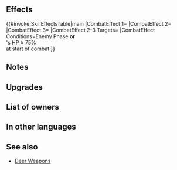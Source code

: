 {{Weapon Infobox
|tagid=SID_クモのぬいぐるみ＋
|intID=2771
|image=wep_mg164
|exclusive=0
|weaponType=Blue Tome
|cost=300
|might=12
|range=2
|effect=If foe initiates combat or if foe's HP ≥ 75% at start of combat, grants Atk+5 to unit, inflicts Atk-5 on foe, and inflicts Special cooldown charge -1 on foe per attack during combat. (Only highest value applied. Does not stack.)
|statModifiers=0,12,0,0,0
|required=Spider Plush
|refinePaths=default
|refineSP=350
|refineMedals=500
|refineStones=50
|properties=
}}
==Effects==
{{#invoke:SkillEffectsTable|main
|CombatEffect 1={{SkillEffectText|Temporary buffs|Atk|5}}
|CombatEffect 2={{SkillEffectText|Temporary debuffs|Atk|5}}
|CombatEffect 3={{SkillEffectText|Guard}}
|CombatEffect 2-3 Targets={{SkillTargetText|Foe}}
|CombatEffect Conditions=Enemy Phase '''or'''<br>{{SkillTargetText|Foe}}'s HP ≥ 75%<br>at start of combat
}}
==Notes==
{{IfFoeInitiates}}
{{Temporary buffs}}
{{Temporary debuffs}}
{{CooldownChargeMinus}}
==Upgrades==
{{Weapon Upgrade List}}
==List of owners==
{{Skill Hero List}}
==In other languages==
{{OtherLanguages
|japanese=クモのぬいぐるみ＋
|german=Plüschspinne+
|spanishEU=Araña mullida +
|spanishLA=Araña mullida +
|french=Fausse araignée +
|italian=Ragnetto fedele+
|chineseTW=蜘蛛布偶＋
|portuguese=Aranha de pelúcia+
}}
==See also==
{{See also skills|cond=(Description LIKE '%if foe initiates combat%f foe_s HP%at start of combat%grants Atk+%to unit%inflicts Atk-%on foe during combat%' OR Description LIKE '%if foe initiates combat%f foe_s HP%at start of combat%inflicts Special cooldown charge -1 on foe per attack%') AND Exclusive='1' AND Name NOT LIKE '%deer+%'}}
* [[Skill families/Weapons#Deer|Deer Weapons]]
{{Weapons Navbox}}